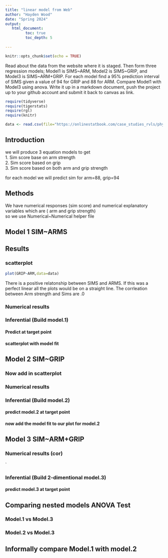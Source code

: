 ```yaml
---
title: "linear model from Web"
author: "Hayden Wood"
date: "Spring 2024"
output:
   html_document:
         toc: true
         toc_depth: 5
        
---
```


```r
knitr::opts_chunk$set(echo = TRUE)
```

Read about the data from the website where it is staged.  Then form three regression models; Model1 is SIMS~ARM, Model2 is SIMS~GRIP, and Model3 is SIMS~ARM+GRIP. For each model find a 95% prediction interval of SIMS given a value of 94  for GRIP and 88 for ARM. Compare Model1 with Model3 using anova. Write it up in a markdown document, push the project up to your github account and submit it back to canvas as link. 

 


```r
require(tidyverse)
require(tigerstats)
require(rgl)
require(knitr)

```

```r
data <- read.csv(file="https://onlinestatbook.com/case_studies_rvls/physical_strength/data.txt",sep="",header=TRUE)  

```
## Introduction     

we will produce 3 equation models to get       
1. Sim score base on arm strength        
2. Sim score based on grip        
3. Sim score based on both arm and grip strength         

for each model we will predict sim for arm=88, grip=94

## Methods

We have numerical responses (sim score) and numerical explanatory variables which are ( arm and grip strength)         
so we use Numerical~Numerical helper file

## Model 1 SIM~ARMS

## Results   

### scatterplot

```r
plot(GRIP~ARM,data=data)
```

There is a positive relatonship between SIMS and ARMS. If this was a perfect linear all the plots would be on a straight line. The corrleation between Arm strength and Sims are .0         
          
### Numerical results


### Inferential  (Build model.1)

#### Predict at target point


#### scatterplot with model fit
  

## Model 2 SIM~GRIP

### Now add in scatterplot


### Numerical results 


### Inferential  (Build model.2)
  

#### predict model.2 at target point

#### now add the model fit to our plot for model.2
  


## Model 3 SIM~ARM+GRIP

### Numerical results (cor)

`
  
### Inferential  (Build 2-dimentional model.3)

#### predict model.3 at target point
  

## Comparing nested models ANOVA Test

### Model.1 vs Model.3
### Model.2 vs Model.3

## Informally compare Model.1 with model.2

